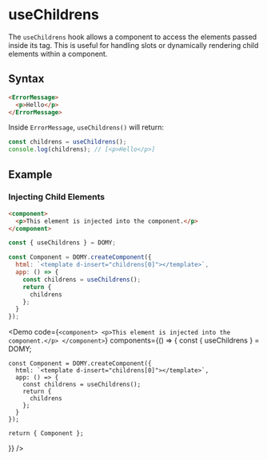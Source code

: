 
# useChildrens

The `useChildrens` hook allows a component to access the elements passed inside its tag. This is useful for handling slots or dynamically rendering child elements within a component.

## Syntax

```html
<ErrorMessage>
  <p>Hello</p>
</ErrorMessage>
```

Inside `ErrorMessage`, `useChildrens()` will return:

```js
const childrens = useChildrens();
console.log(childrens); // [<p>Hello</p>]
```

## Example

### Injecting Child Elements

```html
<component>
  <p>This element is injected into the component.</p>
</component>
```

```js
const { useChildrens } = DOMY;

const Component = DOMY.createComponent({
  html: `<template d-insert="childrens[0]"></template>`,
  app: () => {
    const childrens = useChildrens();
    return {
      childrens
    };
  }
});
```

<Demo
  code={`
  <component>
    <p>This element is injected into the component.</p>
  </component>
  `}
  components={() => {
    const { useChildrens } = DOMY;

    const Component = DOMY.createComponent({
      html: `<template d-insert="childrens[0]"></template>`,
      app: () => {
        const childrens = useChildrens();
        return {
          childrens
        };
      }
    });

    return { Component };

}}
/>
